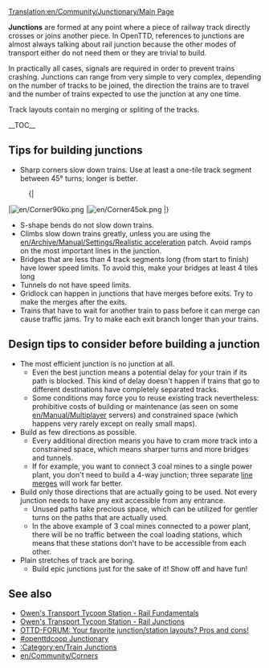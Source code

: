 [[Translation:en/Community/Junctionary/Main Page]]
{{en/Junctionsmenu}}

'''Junctions''' are formed at any point where a piece of railway track directly crosses or joins another piece.  In OpenTTD, references to junctions are almost always talking about rail junction because the other modes of transport either do not need them or they are trivial to build.

In practically all cases, signals are required in order to prevent trains crashing.  Junctions can range from very simple to very complex, depending on the number of tracks to be joined, the direction the trains are to travel and the number of trains expected to use the junction at any one time.

Track layouts contain no merging or spliting of the tracks.

__TOC__

==Tips for building junctions==

* Sharp corners slow down trains.  Use at least a one-tile track segment between 45&deg; turns; longer is better.
:{|
|[[File:en/Corner90ko.png]]
|[[File:en/Corner45ok.png]]
|}
* S-shape bends do not slow down trains.
* Climbs slow down trains greatly, unless you are using the [[en/Archive/Manual/Settings/Realistic acceleration]] patch.  Avoid ramps on the most important lines in the junction.
* Bridges that are less than 4 track segments long (from start to finish) have lower speed limits. To avoid this, make your bridges at least 4 tiles long
* Tunnels do not have speed limits.
* Gridlock can happen in junctions that have merges before exits.  Try to make the merges after the exits.
* Trains that have to wait for another train to pass before it can merge can cause traffic jams.  Try to make each exit branch longer than your trains.


==Design tips to consider before building a junction==
* The most efficient junction is no junction at all. 
** Even the best junction means a potential delay for your train if its path is blocked. This kind of delay doesn't happen if trains that go to different destinations have completely separated tracks. 
** Some conditions may force you to reuse existing track nevertheless: prohibitive costs of building or maintenance (as seen on some [[en/Manual/Multiplayer]] servers) and constrained space (which happens very rarely except on really small maps).
* Build as few directions as possible. 
** Every additional direction means you have to cram more track into a constrained space, which means sharper turns and more bridges and tunnels.
** If for example, you want to connect 3 coal mines to a single power plant, you don't need to build a 4-way junction; three separate [[en/Community/Junctionary/Line Merge|line merges]] will work far better. 
* Build only those directions that are actually going to be used. Not every junction needs to have any exit accessible from any entrance.
** Unused paths take precious space, which can be utilized for gentler turns on the paths that are actually used.
** In the above example of 3 coal mines connected to a power plant, there will be no traffic between the coal loading stations, which means that these stations don't have to be accessible from each other.
* Plain stretches of track are boring.
** Build epic junctions just for the sake of it! Show off and have fun!

==See also==
* [http://www.transporttycoon.net/rail Owen's Transport Tycoon Station - Rail Fundamentals]
* [http://www.transporttycoon.net/junctions Owen's Transport Tycoon Station - Rail Junctions]
* [http://www.tt-forums.net/viewtopic.php?p=251709#251709 OTTD-FORUM: Your favorite junction/station layouts? Pros and cons!]
* [http://wiki.openttdcoop.org/Junctionary #openttdcoop Junctionary]
* [[:Category:en/Train Junctions]]
* [[en/Community/Corners]]